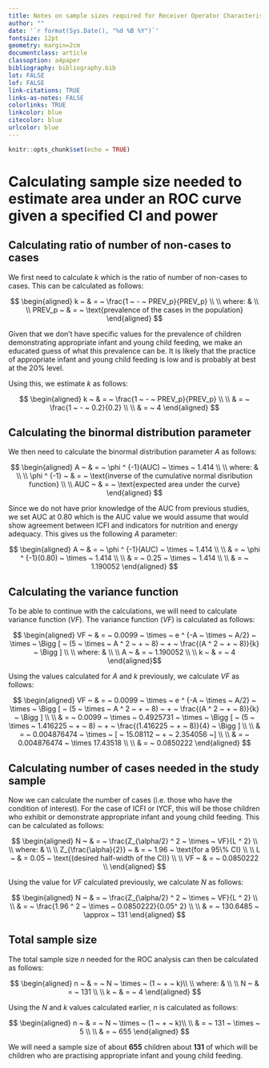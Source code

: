 ```yaml
---
title: Notes on sample sizes required for Receiver Operator Characteristic (ROC) curves
author: ""
date: '`r format(Sys.Date(), "%d %B %Y")`'
fontsize: 12pt
geometry: margin=2cm
documentclass: article
classoption: a4paper
bibliography: bibliography.bib
lot: FALSE
lof: FALSE
link-citations: TRUE
links-as-notes: FALSE
colorlinks: TRUE
linkcolor: blue
citecolor: blue
urlcolor: blue
---
```


```r
knitr::opts_chunk$set(echo = TRUE)
```

# Calculating sample size needed to estimate area under an ROC curve given a specified CI and power

## Calculating ratio of number of non-cases to cases

We first need to calculate $k$ which is the ratio of number of non-cases to cases. This can be calculated as follows:

$$ \begin{aligned}
k ~ & = ~ \frac{1 ~ - ~ PREV_p}{PREV_p} \\
\\
where: & \\
\\
PREV_p ~ & = ~ \text{prevalence of the cases in the population}
\end{aligned} $$

Given that we don't have specific values for the prevalence of children demonstrating appropriate infant and young child feeding, we make an educated guess of what this prevalence can be. It is likely that the practice of appropriate infant and young child feeding is low and is probably at best at the 20% level.

Using this, we estimate $k$ as follows:

$$ \begin{aligned} 
k ~ & = ~ \frac{1 ~ - ~ PREV_p}{PREV_p} \\
\\
& = ~ \frac{1 ~ - ~ 0.2}{0.2} \\
\\
& = ~ 4
\end{aligned} $$

## Calculating the binormal distribution parameter

We then need to calculate the binormal distribution parameter $A$ as follows:

$$ \begin{aligned}
A ~ & = ~ \phi ^ {-1}(AUC) ~ \times ~ 1.414 \\
\\
where: & \\
\\
\phi ^ {-1} ~ & = ~ \text{inverse of the cumulative normal disribution function} \\
\\
AUC ~ & = ~ \text{expected area under the curve}
\end{aligned} $$

Since we do not have prior knowledge of the AUC from previous studies, we set AUC at 0.80 which is the AUC value we would assume that would show agreement between ICFI and indicators for nutrition and energy adequacy. This gives us the following $A$ parameter:

$$ \begin{aligned}
A ~ & = ~ \phi ^ {-1}(AUC) ~ \times ~ 1.414 \\
\\
& = ~ \phi ^ {-1}(0.80) ~ \times ~ 1.414 \\
\\
& = ~ 0.25 ~ \times ~ 1.414 \\
\\
& = ~ 1.190052
\end{aligned} $$

## Calculating the variance function

To be able to continue with the calculations, we will need to calculate variance function ($VF$). The variance function ($VF$) is calculated as follows:

$$ \begin{aligned}
VF ~ & = ~ 0.0099 ~ \times ~ e ^ {-A ~ \times ~ A/2} ~ \times ~ \Bigg [ ~ (5 ~ \times ~ A ^ 2 ~ + ~ 8) ~ + ~ \frac{(A ^ 2 ~ + ~ 8)}{k} ~ \Bigg ] \\
\\
where: & \\
\\
A ~ & = ~ 1.190052 \\
\\
k ~ & = ~ 4
\end{aligned}$$

Using the values calculated for $A$ and $k$ previously, we calculate $VF$ as follows:

$$ \begin{aligned}
VF ~ & = ~ 0.0099 ~ \times ~ e ^ {-A ~ \times ~ A/2} ~ \times ~ \Bigg [ ~ (5 ~ \times ~ A ^ 2 ~ + ~ 8) ~ + ~ \frac{(A ^ 2 ~ + ~ 8)}{k} ~ \Bigg ] \\
\\
& = ~ 0.0099 ~ \times ~ 0.4925731 ~ \times ~ \Bigg [ ~ (5 ~ \times ~ 1.416225 ~ + ~ 8) ~ + ~ \frac{(1.416225 ~ + ~ 8)}{4} ~ \Bigg ] \\
\\
& = ~ 0.004876474 ~ \times ~ [ ~ 15.08112 ~ + ~ 2.354056 ~] \\
\\
& = ~ 0.004876474 ~ \times 17.43518 \\
\\
& = ~ 0.0850222
\end{aligned} $$

## Calculating number of cases needed in the study sample

Now we can calculate the number of cases (i.e. those who have the condition of interest). For the case of ICFI or IYCF, this will be those children who exhibit or demonstrate appropriate infant and young child feeding. This can be calculated as follows:

$$ \begin{aligned}
N ~ & = ~ \frac{Z_{\alpha/2} ^ 2 ~ \times ~ VF}{L ^ 2} \\
\\
where: & \\
\\
Z_{\frac{\alpha}{2}} ~ & = ~ 1.96 ~ \text{for a 95\% CI} \\
\\
L ~ & = 0.05 ~ \text{(desired half-width of the CI)} \\
\\
VF ~ & = ~ 0.0850222  \\
\end{aligned} $$

Using the value for $VF$ calculated previously, we calculate $N$ as follows:

$$ \begin{aligned}
N ~ & = ~ \frac{Z_{\alpha/2} ^ 2 ~ \times ~ VF}{L ^ 2} \\
\\
& = ~ \frac{1.96 ^ 2 ~ \times ~ 0.0850222}{0.05^ 2} \\
\\
& = ~ 130.6485 ~ \approx ~ 131
\end{aligned} $$

## Total sample size

The total sample size $n$ needed for the ROC analysis can then be calculated as follows:

$$ \begin{aligned}
n ~ & = ~ N ~ \times ~ (1 ~ + ~ k)\\
\\
where: & \\
\\
N ~ & = ~ 131 \\
\\
k ~ & = ~ 4
\end{aligned} $$

Using the $N$ and $k$ values calculated earlier, $n$ is calculated as follows:

$$ \begin{aligned}
n ~ & = ~ N ~ \times ~ (1 ~ + ~ k)\\
\\
& = ~ 131 ~ \times ~ 5 \\
\\
& = ~ 655
\end{aligned} $$


We will need a sample size of about **655** children about **131** of which will be children who are practising appropriate infant and young child feeding.
